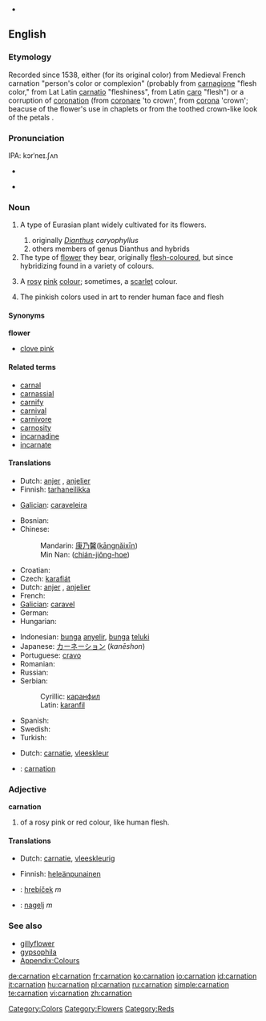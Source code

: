 {{wikipedia}}
* {{audio|en-us-carnation.ogg|Audio (US)}}
==English==

===Etymology===
Recorded since 1538, either (for its original color) from Medieval French carnation "person's color or complexion" (probably from {{etyl|la}} [[carnagione]] "flesh color," from Lat Latin [[carnatio]] "fleshiness", from Latin [[caro]] "flesh") or a corruption of [[coronation]] (from [[coronare]] 'to crown', from [[corona]] 'crown'; beacuse of the flower's use in chaplets or from the toothed crown-like look of the petals .

===Pronunciation===
IPA: kɔrˈneɪ.ʃʌn

{{wikipedia}}
* {{audio|en-us-carnation.ogg|Audio (US)}}

* {{rhymes|eɪʃǝn}}

===Noun===
{{en-noun|carnations|-}}

# {{botany}} A type of Eurasian plant widely cultivated for its flowers.
## originally  ''[[Dianthus]] caryophyllus''
## others members of genus Dianthus and hybrids 
# The type of [[flower]] they bear, originally [[flesh-coloured]], but since hybridizing found in a variety of colours.
# {{colour}} A [[rose|rosy]] [[pink]] [[colour]]; sometimes, a [[scarlet]] colour.
#: {{color panel|FFA6C9}}
# {{Archaic}} The pinkish colors used in art to render human face and flesh
 
====Synonyms====
'''flower'''
* [[clove pink]]

====Related terms====
* [[carnal]]
* [[carnassial]]
* [[carnify]]
* [[carnival]]
* [[carnivore]]
* [[carnosity]]
* [[incarnadine]]
* [[incarnate]]

====Translations====
{{trans-top|plant}}
* Dutch: [[anjer]] {{f|m}}, [[anjelier]] {{f|m}}
* Finnish: [[tarhaneilikka]]
{{trans-mid}}
* [[Galician]]: [[caraveleira]] {{f}}
{{trans-bottom}}

{{trans-top|flower}}
* Bosnian: {{t-|bs|karanfil|m}}
* Chinese:
*: Mandarin: [[康乃馨]]([[kāngnǎixīn]])
*: Min Nan: {{zh-ts|剪絨花|剪绒花}} ([[chián-jiông-hoe]])
* Croatian: {{t-|hr|karanfil|m}}
* Czech: [[karafiát]] {{m}}
* Dutch: [[anjer]] {{f|m}}, [[anjelier]] {{f|m}}
* French: {{t+|fr|oeillet}}
* [[Galician]]: [[caravel]] {{m}}
* German: {{t+|de|Nelke|f}}
* Hungarian: {{t+|hu|szegfű}}
{{trans-mid}}
* Indonesian: [[bunga]] [[anyelir]], [[bunga]] [[teluki]]
* Japanese: [[カーネーション]] (''kanēshon'')
* Portuguese: [[cravo]]
* Romanian: {{t+|ro|garoafă}}
* Russian: {{t|ru|гвоздика|f|tr=gvozdíka|sc=Cyrl}}
* Serbian:
*: Cyrillic: [[каранфил#Serbian|каранфил]] {{m}}
*: Latin: [[karanfil#Serbian|karanfil]] {{m}}
* Spanish: {{t-|es|clavel}}
* Swedish: {{t-|sv|nejlika}}
* Turkish: {{t+|tr|karanfil}}
{{trans-bottom}}

{{trans-top|colour}}
* Dutch: [[carnatie]], [[vleeskleur]]
{{trans-mid}}
{{trans-bottom}}

{{checktrans-top}}
* {{ttbc|French}}: [[#French|carnation]]
{{checktrans-mid}}
{{checktrans-bottom}}

===Adjective===
'''carnation'''

# {{colour}} of a rosy pink or red colour, like human flesh.

====Translations====
{{trans-top|colour}}
* Dutch: [[carnatie]], [[vleeskleurig]]
{{trans-mid}}
* Finnish: [[heleänpunainen]]
{{trans-bottom}}

{{checktrans}}
<!--Remove this section once all of the translations below have been moved into the tables above.-->
* {{ttbc|Slovak}}: [[hrebíček]]  ''m''
* {{ttbc|Slovene}}: [[nagelj]] ''m''

===See also===
* [[gillyflower]]
* [[gypsophila]]
* [[Appendix:Colours]]

[[Category:Colors]]
[[Category:Flowers]]
[[Category:Reds]]

[[de:carnation]]
[[el:carnation]]
[[fr:carnation]]
[[ko:carnation]]
[[io:carnation]]
[[id:carnation]]
[[it:carnation]]
[[hu:carnation]]
[[pl:carnation]]
[[ru:carnation]]
[[simple:carnation]]
[[te:carnation]]
[[vi:carnation]]
[[zh:carnation]]
